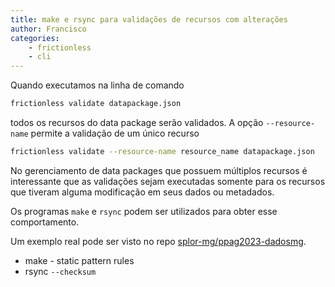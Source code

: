 ```yaml
---
title: make e rsync para validações de recursos com alterações
author: Francisco
categories:
    - frictionless
    - cli
---
```


Quando executamos na linha de comando

```bash
frictionless validate datapackage.json
```

todos os recursos do data package serão validados. A opção `--resource-name` permite a validação de um único recurso 

```bash
frictionless validate --resource-name resource_name datapackage.json
```

No gerenciamento de data packages que possuem múltiplos recursos é interessante que as validações sejam executadas somente para os recursos que tiveram alguma modificação em seus dados ou metadados.

Os programas `make` e `rsync` podem ser utilizados para obter esse comportamento.

Um exemplo real pode ser visto no repo [splor-mg/ppag2023-dadosmg](https://github.com/splor-mg/ppag2023-dadosmg).

- make - static pattern rules
- rsync `--checksum`